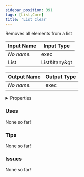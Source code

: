 ```yaml
---
sidebar_position: 391
tags: [List,Core]
title: 'List Clear'
---
```


Removes all elements from a list




<EsbSvg />

| Input Name | Input Type |
|-----------|-----------|
| *No name.* | exec |
| List | List&ltany&gt |

| Output Name | Output Type |
|-----------|-----------|
| *No name.* | exec |


<details>
  <summary>Properties</summary>
  <div>
    <div>
    <table>
      <thead>
        <tr>
          <th>Is beta required?</th>
          <th>❌</th>
        </tr>
        <tr>
          <th>Is this chip a trolling risk?</th>
          <th>❌</th>
        </tr>
        <tr>
          <th>Is this chip a role assignment risk?</th>
          <th>❌</th>
        </tr>
        <tr>
          <th>Chip UUID</th>
          <th>2314f2f2-979b-4d4a-ab02-fc3e7fdddad6</th>
        </tr>
      </thead>
    </table>
    </div>
  </div>
</details>

### Uses

None so far!

### Tips

None so far!

### Issues

None so far!